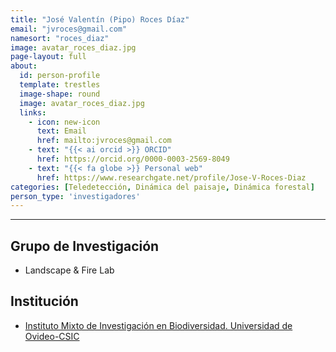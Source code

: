 ```yaml
---
title: "José Valentín (Pipo) Roces Díaz"
email: "jvroces@gmail.com"  
namesort: "roces_diaz"
image: avatar_roces_diaz.jpg
page-layout: full
about: 
  id: person-profile
  template: trestles
  image-shape: round
  image: avatar_roces_diaz.jpg
  links:
    - icon: new-icon
      text: Email
      href: mailto:jvroces@gmail.com
    - text: "{{< ai orcid >}} ORCID"
      href: https://orcid.org/0000-0003-2569-8049
    - text: "{{< fa globe >}} Personal web"
      href: https://www.researchgate.net/profile/Jose-V-Roces-Diaz
categories: [Teledetección, Dinámica del paisaje, Dinámica forestal]
person_type: 'investigadores'
---
```

 
<hr>

:::{#person-profile}

## Grupo de Investigación
- Landscape & Fire Lab

## Institución
- [Instituto Mixto de Investigación en Biodiversidad. Universidad de Ovideo-CSIC](https://imib.csic.es/)

:::
